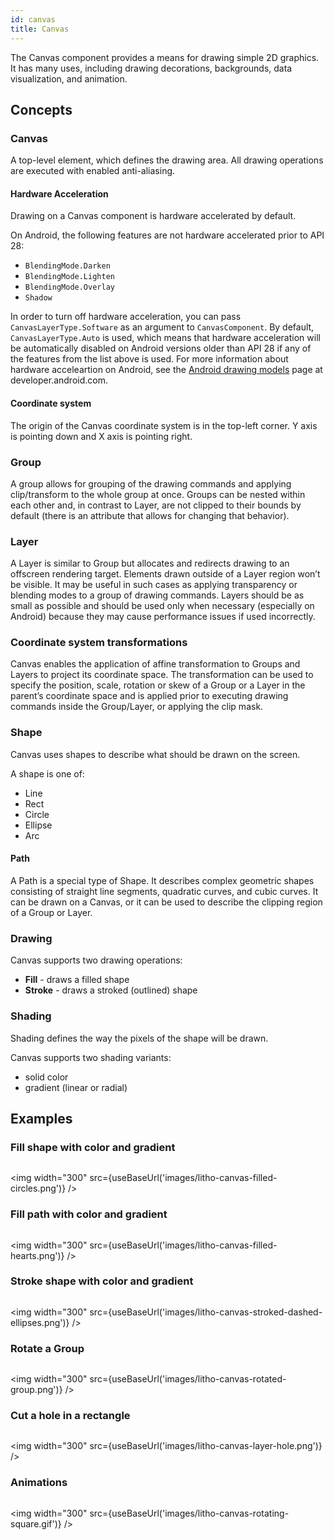 ```yaml
---
id: canvas
title: Canvas
---
```



The Canvas component provides a means for drawing simple 2D graphics. It has many uses, including drawing decorations, backgrounds, data visualization, and animation.

## Concepts

### Canvas

A top-level element, which defines the drawing area. All drawing operations are executed with enabled anti-aliasing.

#### Hardware Acceleration

Drawing on a Canvas component is hardware accelerated by default.

On Android, the following features are not hardware accelerated prior to API 28:

 - `BlendingMode.Darken`
 - `BlendingMode.Lighten`
 - `BlendingMode.Overlay`
 - `Shadow`

In order to turn off hardware acceleration, you can pass `CanvasLayerType.Software` as an argument to `CanvasComponent`. By default, `CanvasLayerType.Auto` is used,  which means that hardware acceleration will be automatically disabled on Android versions older than API 28 if any of the features from the list above is used. For more information about hardware acceleartion on Android, see the [Android drawing models](https://fburl.com/7nkyeyo7) page at developer.android.com.

#### Coordinate system

The origin of the Canvas coordinate system is in the top-left corner. Y axis is pointing down and X axis is pointing right.

### Group

A group allows for grouping of the drawing commands and applying clip/transform to the whole group at once. Groups can be nested within each other and, in contrast to Layer, are not clipped to their bounds by default (there is an attribute that allows for changing that behavior).

### Layer

A Layer is similar to Group but allocates and redirects drawing to an offscreen rendering target. Elements drawn outside of a Layer region won’t be visible. It may be useful in such cases as applying transparency or blending modes to a group of drawing commands. Layers should be as small as possible and should be used only when necessary (especially on Android) because they may cause performance issues if used incorrectly.

### Coordinate system transformations

Canvas enables the application of affine transformation to Groups and Layers to project its coordinate space. The transformation can be used to specify the position, scale, rotation or skew of a Group or a Layer in the parent’s coordinate space and is applied prior to executing drawing commands inside the Group/Layer, or applying the clip mask.

### Shape

Canvas uses shapes to describe what should be drawn on the screen.

A shape is one of:

 - Line
 - Rect
 - Circle
 - Ellipse
 - Arc

#### Path

A Path is a special type of Shape. It describes complex geometric shapes consisting of straight line segments, quadratic curves, and cubic curves. It can be drawn on a Canvas, or it can be used to describe the clipping region of a Group or Layer.

### Drawing

Canvas supports two drawing operations:

 - **Fill** - draws a filled shape
 - **Stroke** - draws a stroked (outlined) shape

### Shading

Shading defines the way the pixels of the shape will be drawn.

Canvas supports two shading variants:

 - solid color
 - gradient (linear or radial)

## Examples

### Fill shape with color and gradient

```kotlin file=sample/src/main/java/com/facebook/samples/litho/kotlin/canvas/DrawShapeCanvasKComponent.kt start=start_example end=end_example
```

<img width="300" src={useBaseUrl('images/litho-canvas-filled-circles.png')} />

### Fill path with color and gradient

```kotlin file=sample/src/main/java/com/facebook/samples/litho/kotlin/canvas/DrawPathCanvasKComponent.kt start=start_example end=end_example
```

<img width="300" src={useBaseUrl('images/litho-canvas-filled-hearts.png')} />

### Stroke shape with color and gradient

```kotlin file=sample/src/main/java/com/facebook/samples/litho/kotlin/canvas/DrawStrokedShapeCanvasKComponent.kt start=start_example end=end_example
```

<img width="300" src={useBaseUrl('images/litho-canvas-stroked-dashed-ellipses.png')} />

### Rotate a Group

```kotlin file=sample/src/main/java/com/facebook/samples/litho/kotlin/canvas/DrawRotatedGroupCanvasKComponent.kt start=start_example end=end_example
```

<img width="300" src={useBaseUrl('images/litho-canvas-rotated-group.png')} />

### Cut a hole in a rectangle

```kotlin file=sample/src/main/java/com/facebook/samples/litho/kotlin/canvas/DrawTransparentHoleCanvasKComponent.kt start=start_example end=end_example
```

<img width="300" src={useBaseUrl('images/litho-canvas-layer-hole.png')} />

### Animations

```kotlin file=sample/src/main/java/com/facebook/samples/litho/kotlin/canvas/DrawAnimatedSquareCanvasKComponent.kt start=start_example end=end_example
```

<img width="300" src={useBaseUrl('images/litho-canvas-rotating-square.gif')} />

